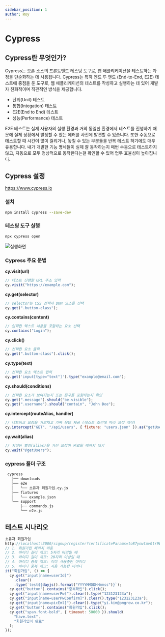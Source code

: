 ```yaml
---
sidebar_position: 1
author: Roy
---
```



# Cypress

## Cypress란 무엇인가?

Cypress는 오픈 소스의 프론트엔드 테스팅 도구로, 웹 애플리케이션을 테스트하는 과정을 단순화하는 데 사용됩니다. Cypress는 특히 엔드 투 엔드 (End-to-End, E2E) 테스트에 중점을 둔 도구로, 웹 애플리케이션의 테스트를 작성하고 실행하는 데 있어 개발자 친화적이며 직관적인 방식을 제공합니다.

- <UnderLine>단위(Unit) 테스트</UnderLine>
- <UnderLine>통합(Integation) 테스트</UnderLine>
- <Highlight>E2E(End to End) 테스트</Highlight>
- 성능(Performance) 테스트

E2E 테스트는 실제 사용자의 실행 환경과 거의 동일한 환경에서 테스트를 진행하기 때문에 실제 상황에서 발생할 수 있는 에러를 사전에 발견할 수 있습니다. 또한 수동으로 테스트할 때 시간이 많이 걸리거나, 놓칠 수 있는 부분들을 반복 테스트 하기에도 매우 유용합니다. 내가 개발한 기능 명세들이 실제 잘 동작하는지 매번 수동으로 테스트하지 않고, 자동으로 모두 정상적으로 동작한다는걸 확인할 수 있어 업무 효율성이 높아집니다.

## Cypress 설정

https://www.cypress.io

### 설치

```bash
npm install cypress --save-dev
```

### 테스팅 도구 실행

```bash
npx cypress open
```

![실행화면](./img/2-1.png)

### Cypress 주요 문법

**cy.visit(url)**

```js
// 테스트 진행할 URL 주소 입력
cy.visit("https://example.com");
```

**cy.get(selector)**

```js
// selector는 CSS 선택자 DOM 요소를 선택
cy.get(".button-class");
```

**cy.contains(content)**

```js
// 입력한 텍스트 내용을 포함하는 요소 선택
cy.contains("Login");
```

**cy.click()**

```js
// 선택한 요소 클릭
cy.get(".button-class").click();
```

**cy.type(text)**

```js
// 선택한 요소 텍스트 입력
cy.get('input[type="text"]').type("example@email.com");
```

**cy.should(conditions)**

```js
// 선택한 요소가 보여지는지 또는 문구를 포함하는지 확인
cy.get(".message").should("be.visible");
cy.get(".username").should("contain", "John Doe");
```

**cy.intercept(routeAlias, handler)**

```js
// 네트워크 요청을 가로채고 가짜 응답 제공 (테스트 조건에 따라 요청 제어)
cy.intercept("GET", "/api/users", { fixture: "users.json" }).as("getUsers");
```

**cy.wait(alias)**

```js
// 지정된 별칭(alias)을 가진 요청이 완료될 때까지 대기
cy.wait("@getUsers");
```

### cypress 폴더 구조

```bash
 cypress
   ├── downloads
   ├── e2e
   │   └── 소유자 회원가입.cy.js
   ├── fixtures
   │   └── example.json
   └── support
       ├── commands.js
       └── e2e.js
```

## 테스트 시나리오

```js
소유자 회원가입
http://localhost:3000/signup/register?certificateParams=to87ynwtmv0tr9Ey6KrLHrlpnL3su0mQFUj8MsDksUsunziqFltDo061utqoJyEeD1aF2T2scV9pRTxeCtgK5isHK1aYzcqG5hb6p2R5xj7WUxHPWSBKaf0g/PH3YUlJ8S6zDNz/KTc8Me0qz7ZdKS1gQUILcu66/QF/AbSua%20DlIPq2zgLp5gfst1tyeHVEypfYz/eLaw%20XeMxsM7hI9THDGSz4n7By0brhKMlq%20Z4SoDgwysA1CydFMGkbqe7Sg3OMxvijnSycbgMPggJgdYd2WceSCiQ/Dz534GsSI2xhzKIlXqicsJ70K47/woW9GQbh81%20bCiguMdRlz0cG8XouLOyvz9skb/AJNFX1CZ3JJIS9Rs5%20dJfzkUUukFi2kevaagGWTryzcFbQoQoF0Iwg7OyMuNhRIkzwEgBTlogVySklL0YsZtMRyhMS1SAkfTZxciREG8AxznNUElAGvd%20Ug165J4fdwAj6ap4%20g2c8l9cfQHRk8gO36JyTXvWi
// 1. 회원가입 페이지 이동
// 2. 아이디 길이 체크: 5자리 미만일 때
// 3. 아이디 길이 체크: 20자리 이상일 때
// 4. 아이디 중복 체크: 이미 사용중인 아이디
// 5. 아이디 중복 체크: 사용 가능한 아이디
it("회원가입", () => {
  cy.get("input[name=userId]")
    .clear()
    .type(`test${dayjs().format("YYYYMMDDHHmmss")}`);
  cy.get("button").contains("중복확인").click();
  cy.get("input[name=userPw]").clear().type("123123123a");
  cy.get("input[name=userPwConfirm]").clear().type("123123123a");
  cy.get("input[name=picEml]").clear().type("yi.kim@pmgrow.co.kr");
  cy.get("button").contains("회원가입").click();
  cy.get("span.font-bold", { timeout: 50000 }).should(
    "have.text",
    "회원가입이 완료"
  );
});
```
